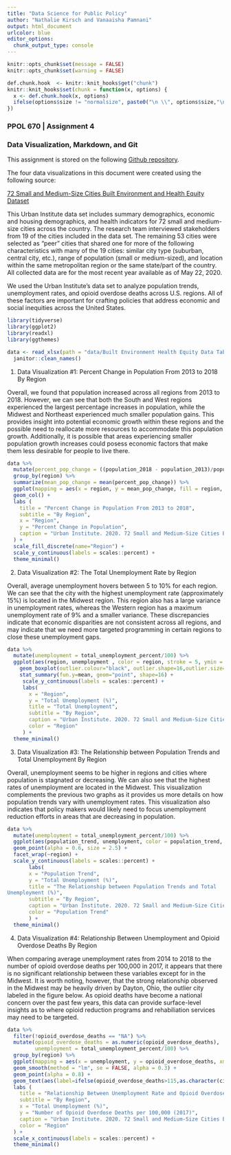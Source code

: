 ```yaml
---
title: "Data Science for Public Policy"
author: "Nathalie Kirsch and Vanaaisha Pamnani"
output: html_document
urlcolor: blue
editor_options: 
  chunk_output_type: console
---
```


```r
knitr::opts_chunk$set(message = FALSE)
knitr::opts_chunk$set(warning = FALSE)
```

```r
def.chunk.hook  <- knitr::knit_hooks$get("chunk")
knitr::knit_hooks$set(chunk = function(x, options) {
  x <- def.chunk.hook(x, options)
  ifelse(options$size != "normalsize", paste0("\n \\", options$size,"\n\n", x, "\n\n \\normalsize"), x)
})
```

### PPOL 670 | Assignment 4
### Data Visualization, Markdown, and Git

This assignment is stored on the following [Github repository](https://github.com/nakirsch/PPOL670_Assignment04/). 

The four data visualizations in this document were created using the following 
source:

[72 Small and Medium-Size Cities Built Environment and Health Equity Dataset](https://datacatalog.urban.org/dataset/72-small-and-medium-size-cities-built-environment-and-health-equity-dataset)

This Urban Institute data set includes summary demographics, economic and 
housing demographics, and health indicators for 72 small and medium-size cities
across the country. The research team interviewed stakeholders from 19 of the 
cities included in the data set. The remaining 53 cities were selected as “peer”
cities that shared one for more of the following characteristics with many of 
the 19 cities: similar city type (suburban, central city, etc.), range of 
population (small or medium-sized), and location within the same metropolitan
region or the same state/part of the country. All collected data are for the
most recent year available as of May 22, 2020.

We used the Urban Institute's data set to analyze population trends, 
unemployment rates, and opioid overdose deaths across U.S. regions. All of these
factors are important for crafting policies that address economic and social
inequities across the United States. 

```r
library(tidyverse)
library(ggplot2)
library(readxl)
library(ggthemes)
```

```r
data <- read_xlsx(path = "data/Built Environment Health Equity Data Table.xlsx", sheet = "City data", range = "A2:AU72") %>%
  janitor::clean_names()
```
\newpage

1. Data Visualization #1: Percent Change in Population From 2013 to 2018 By 
Region

Overall, we found that population increased across all regions from 2013 to 
2018. However, we can see that both the South and West regions experienced the 
largest percentage increases in population, while the Midwest and Northeast 
experienced much smaller population gains. This provides insight into 
potential economic growth within these regions and the possible need to 
reallocate more resources to accommodate this population growth. Additionally, it is possible that areas experiencing smaller population growth increases could posess economic factors that make them less desirable for people to live there.

```r
data %>%
  mutate(percent_pop_change = ((population_2018 - population_2013)/population_2013)) %>%
  group_by(region) %>%
  summarize(mean_pop_change = mean(percent_pop_change)) %>%
  ggplot(mapping = aes(x = region, y = mean_pop_change, fill = region, ymin = 0)) +
  geom_col() +
  labs (
    title = "Percent Change in Population From 2013 to 2018",
    subtitle = "By Region",
    x = "Region",
    y = "Percent Change in Population",
    caption = "Urban Institute. 2020. 72 Small and Medium-Size Cities Built Environment and Health Equity Dataset.",
  ) + 
  scale_fill_discrete(name="Region") +
  scale_y_continuous(labels = scales::percent) +
  theme_minimal()

```
\newpage

2. Data Visualization #2: The Total Unemployment Rate by Region

Overall, average unemployment hovers between 5 to 10% for each region. 
We can see that the city with the highest unemployment rate (approximately 15%) is located in the Midwest region. This region also has a large variance in unemployment rates, whereas the Western region has a maximum unemployment rate of 9% and a smaller variance. These 
discrepancies indicate that economic disparities are not consistent across all 
regions, and may indicate that we need more targeted programming in certain 
regions to close these unemployment gaps.

```r
data %>%
  mutate(unemployment = total_unemployment_percent/100) %>%
  ggplot(aes(region, unemployment , color = region, stroke = 5, ymin = 0)) + 
    geom_boxplot(outlier.colour="black", outlier.shape=16,outlier.size=2, notch=FALSE) +
    stat_summary(fun.y=mean, geom="point", shape=16) + 
     scale_y_continuous(labels = scales::percent) + 
     labs(
       x = "Region",
       y = "Total Unemployment (%)",
       title = "Total Unemployment",
       subtitle = "By Region",
       caption = "Urban Institute. 2020. 72 Small and Medium-Size Cities Built Environment and Health Equity Dataset.",
       color = "Region"
     ) +
  theme_minimal()

```
\newpage

3. Data Visualization #3: The Relationship between Population Trends and Total
Unemployment By Region

Overall, unemployment seems to be higher in regions and cities where population 
is stagnated or decreasing. We can also see that the highest rates of 
unemployment are located in the Midwest. This visualization complements 
the previous two graphs as it provides us more details on how population
trends vary with unemployment rates. This visualization also indicates that policy makers would likely need to focus unemployment reduction efforts in areas that are decreasing in population.

```r
data %>%
  mutate(unemployment = total_unemployment_percent/100) %>%
  ggplot(aes(population_trend, unemployment, color = population_trend, ymin = 0)) +  
  geom_point(alpha = 0.6, size = 2.5) +
  facet_wrap(~region) + 
  scale_y_continuous(labels = scales::percent) +
       labs(
       x = "Population Trend",
       y = "Total Unemployment (%)",
       title = "The Relationship between Population Trends and Total
Unemployment (%)",
       subtitle = "By Region",
       caption = "Urban Institute. 2020. 72 Small and Medium-Size Cities Built Environment and Health Equity Dataset.",
       color = "Population Trend"
       ) + 
  theme_minimal()

```
\newpage

4. Data Visualization #4: Relationship Between Unemployment and Opioid Overdose 
Deaths By Region

When comparing average unemployment rates from 2014 to 2018 to the number of opioid 
overdose deaths per 100,000 in 2017, it appears that there is no significant 
relationship between these variables except for in the Midwest. It is worth noting, however, that the strong relationship observed in the Midwest may be heavily driven by Dayton, Ohio, the outlier city labeled in the figure below. As opioid deaths have become a national concern over the past few years, this data can provide surface-level insights as to where opioid reduction programs and rehabiliation services may need to be targeted.

```r
data %>%
  filter(!opioid_overdose_deaths == "NA") %>%
  mutate(opioid_overdose_deaths = as.numeric(opioid_overdose_deaths),
         unemployment = total_unemployment_percent/100) %>%
  group_by(region) %>%
  ggplot(mapping = aes(x = unemployment, y = opioid_overdose_deaths, xmin = 0, ymin = 0, color = region)) +
  geom_smooth(method = "lm", se = FALSE, alpha = 0.3) +
  geom_point(alpha = 0.8) + 
  geom_text(aes(label=ifelse(opioid_overdose_deaths>115,as.character(city),'')), hjust=-0.05, vjust=0) +
  labs (
    title = "Relationship Between Unemployment Rate and Opioid Overdose Deaths",
    subtitle = "By Region",
    x = "Total Unemployment (%)",
    y = "Number of Opioid Overdose Deaths per 100,000 (2017)",
    caption = "Urban Institute. 2020. 72 Small and Medium-Size Cities Built Environment and Health Equity Dataset.",
    color = "Region"
  ) + 
  scale_x_continuous(labels = scales::percent) +
  theme_minimal()
```




